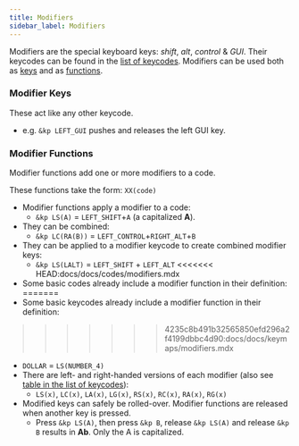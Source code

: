 ```yaml
---
title: Modifiers
sidebar_label: Modifiers
---
```


Modifiers are the special keyboard keys: _shift_, _alt_, _control_ & _GUI_. Their keycodes can be found in the [list of keycodes](./list-of-keycodes.mdx#modifiers).
Modifiers can be used both as [keys](#modifier-keys) and as [functions](#modifier-functions).

### Modifier Keys

These act like any other keycode.

- e.g. `&kp LEFT_GUI` pushes and releases the left GUI key.

### Modifier Functions

Modifier functions add one or more modifiers to a code.

These functions take the form: `XX(code)`

- Modifier functions apply a modifier to a code:
  - `&kp LS(A)` = `LEFT_SHIFT`+`A` (a capitalized **A**).
- They can be combined:
  - `&kp LC(RA(B))` = `LEFT_CONTROL`+`RIGHT_ALT`+`B`
- They can be applied to a modifier keycode to create combined modifier keys:
  - `&kp LS(LALT)` = `LEFT_SHIFT` + `LEFT_ALT`
<<<<<<< HEAD:docs/docs/codes/modifiers.mdx
- Some basic codes already include a modifier function in their definition:
=======
- Some basic keycodes already include a modifier function in their definition:
>>>>>>> 4235c8b491b32565850efd296a2f4199dbbc4d90:docs/docs/keymaps/modifiers.mdx
  - `DOLLAR` = `LS(NUMBER_4)`
- There are left- and right-handed versions of each modifier (also see [table in the list of keycodes](./list-of-keycodes.mdx#modifiers)):
  - `LS(x)`, `LC(x)`, `LA(x)`, `LG(x)`, `RS(x)`, `RC(x)`, `RA(x)`, `RG(x)`
- Modified keys can safely be rolled-over. Modifier functions are released when another key is pressed.
  - Press `&kp LS(A)`, then press `&kp B`, release `&kp LS(A)` and release `&kp B` results in **Ab**. Only the A is capitalized.
